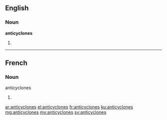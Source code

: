 ==English==

===Noun===
'''anticyclones'''

# {{plural of|anticyclone}}

----
==French==

===Noun===
; anticyclones

# {{plural of|anticyclone|lang=fr}}

[[ar:anticyclones]]
[[el:anticyclones]]
[[fr:anticyclones]]
[[ku:anticyclones]]
[[mg:anticyclones]]
[[my:anticyclones]]
[[sv:anticyclones]]